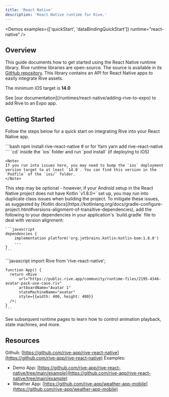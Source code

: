 ```yaml
---
title: 'React Native'
description: 'React Native runtime for Rive.'
---
```



<NoteOnFeatureSupport/>

<Demos examples={['quickStart', 'dataBindingQuickStart']} runtime="react-native" />

## Overview

This guide documents how to get started using the React Native runtime library. Rive runtime libraries are open-source. The source is available in its [GitHub repository](https://github.com/rive-app/rive-react-native). This library contains an API for React Native apps to easily integrate Rive assets.

The minimum iOS target is **14.0**

<Note>
 See [our documentation](/runtimes/react-native/adding-rive-to-expo) to add Rive to an Expo app.
</Note>


## Getting Started

Follow the steps below for a quick start on integrating Rive into your React Native app.

<Steps>
  <Step title="Install the dependency">
    ```bash
    npm install rive-react-native
    # or for Yarn
    yarn add rive-react-native
    ```
  </Step>
  <Step title="iOS - Pod Install">
    `cd` inside the `ios` folder and run `pod install` (if deploying to iOS)

    <Note>
    If you run into issues here, you may need to bump the `ios` deployment version target to at least `14.0`. You can find this version in the `Podfile` of the `ios/` folder.
    </Note>
  </Step>
  <Step title="Android - Set Kotlin Dependency Resolution">
    This step may be optional - however, if your Android setup in the React Native project does not have Kotlin `v1.8.0+` set up, you may run into duplicate class issues when building the project. To mitigate these issues, as suggested by [Kotlin docs](https://kotlinlang.org/docs/gradle-configure-project.html#versions-alignment-of-transitive-dependencies), add the following to your dependencies in your application's `build.gradle` file to deal with version alignment:

    ```javascript
    dependencies {
        implementation platform('org.jetbrains.kotlin:kotlin-bom:1.8.0')
        ...
    }
    ```
  </Step>
  <Step title="Add the Rive component">
    ```javascript
    import Rive from 'rive-react-native';

    function App() {
      return <Rive
          url="https://public.rive.app/community/runtime-files/2195-4346-avatar-pack-use-case.riv"
          artboardName="Avatar 1"
          stateMachineName="avatar"
          style={{width: 400, height: 400}}
      />;
    }
    ```
  </Step>
</Steps>

See subsequent runtime pages to learn how to control animation playback, state machines, and more.

## Resources

Github: [https://github.com/rive-app/rive-react-native](https://github.com/rive-app/rive-react-native) Examples:

- Demo App: [https://github.com/rive-app/rive-react-native/tree/main/example](https://github.com/rive-app/rive-react-native/tree/main/example)
- Weather App: [https://github.com/rive-app/weather-app-mobile](https://github.com/rive-app/weather-app-mobile)
